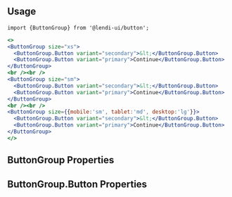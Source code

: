 
## Usage

```
import {ButtonGroup} from '@lendi-ui/button';
```

```jsx
<>
<ButtonGroup size="xs">
  <ButtonGroup.Button variant="secondary">&lt;</ButtonGroup.Button>
  <ButtonGroup.Button variant="primary">Continue</ButtonGroup.Button>
</ButtonGroup>
<br /><br />
<ButtonGroup size="sm">
  <ButtonGroup.Button variant="secondary">&lt;</ButtonGroup.Button>
  <ButtonGroup.Button variant="primary">Continue</ButtonGroup.Button>
</ButtonGroup>
<br /><br />
<ButtonGroup size={{mobile:'sm', tablet:'md', desktop:'lg'}}>
  <ButtonGroup.Button variant="secondary">&lt;</ButtonGroup.Button>
  <ButtonGroup.Button variant="primary">Continue</ButtonGroup.Button>
</ButtonGroup>
</>
```

## ButtonGroup Properties

<PropTable>
  <PropTable.Entry name="children" type="React.ReactElement<ButtonGroupButtonProps>" description="The buttons"/>
  <PropTable.Entry name="className" defaultValue="" type="string" description="External classname to override style of the component"/>
  <PropTable.Entry name="isFullWidth" type="boolean" defaultValue={false} description="Buttons take up the max width of parent"/>
  <PropTable.Entry name="isInverse" type="boolean" defaultValue={false} description="Switches the foreground and background colours"/>
  <PropTable.Entry name="size" type={`"xs" | "sm" | "md" | "lg"`} defaultValue="md" description="The buttons size"/>
</PropTable>


## ButtonGroup.Button Properties

<PropTable>
  <PropTable.Entry name="after" type="React.ReactNode" description="Content after the button label"/>
  <PropTable.Entry name="before" type="React.ReactNode" description="Content before the button label"/>
  <PropTable.Entry name="children" type="React.ReactNode" description="The button content"/>
  <PropTable.Entry name="href" type="string" description="URL to link to"/>
  <PropTable.Entry name="isDisabled" type="boolean" defaultValue={false} description="Whether the button responds to user input"/>
  <PropTable.Entry name="onClick" type="() => void" description="Handle the click event"/>
  <PropTable.Entry name="variant" type={`"primary" | "secondary" | "emphasis" | "empty"`} description="The button type"/>
</PropTable>


